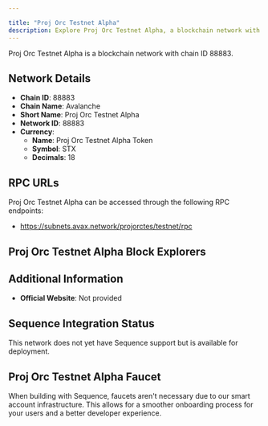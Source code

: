 ```yaml
---

title: "Proj Orc Testnet Alpha"
description: Explore Proj Orc Testnet Alpha, a blockchain network with chain ID 88883. Learn about its native currency, Proj Orc Testnet Alpha Token, and how to interact with the network.
---
```




Proj Orc Testnet Alpha is a blockchain network with chain ID 88883.

## Network Details

- **Chain ID**: 88883
- **Chain Name**: Avalanche
- **Short Name**: Proj Orc Testnet Alpha
- **Network ID**: 88883
- **Currency**: 
  - **Name**: Proj Orc Testnet Alpha Token
  - **Symbol**: STX
  - **Decimals**: 18

## RPC URLs

Proj Orc Testnet Alpha can be accessed through the following RPC endpoints:

- https://subnets.avax.network/projorctes/testnet/rpc

## Proj Orc Testnet Alpha Block Explorers



## Additional Information

- **Official Website**: Not provided

## Sequence Integration Status

This network does not yet have Sequence support but is available for deployment.

## Proj Orc Testnet Alpha Faucet

When building with Sequence, faucets aren't necessary due to our smart account infrastructure. This allows for a smoother onboarding process for your users and a better developer experience.
